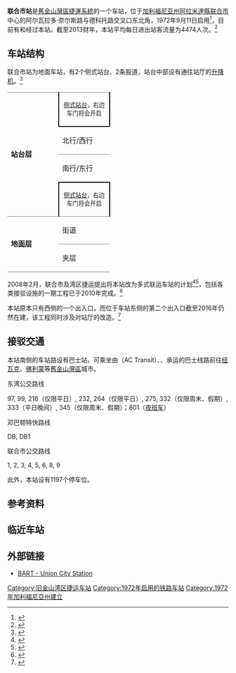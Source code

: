 {{NoteTA
|G1=USState
|G2=Railway
}}
{{Not|联合乡站}}
{{Infobox Station
|BoxWidth = 24em
|Title = 联合市站
|SubTitle = 
|EngTitle = 
|EngSubTitle = Union City Station
|StationSymbol = 
|linecolour = {{BART color|orange}}
|linecolour2 = {{BART color|green}}
|ImageName = Union City BART Station.jpg
|ImageSize = 290px
|ImageCaption = 站房（2013年2月）
|ImagePadding = 0
|Code = 湾区捷运：UC<ref>{{cite web|url=http://www.bart.gov/sites/default/files/docs/Station_Names.xls|title=Station name abbreviations|work=[[BART|BART]]|access-date=2016-10-17|archive-date=2016-10-20|archive-url=https://web.archive.org/web/20161020110528/http://www.bart.gov/sites/default/files/docs/Station_Names.xls|dead-url=no}}</ref>
|Operator = [[舊金山灣區捷運系統|舊金山灣區捷運系統]]
|Line = {{BART lines|orange|c}}、<br />{{BART lines|green|c}}
|Place = {{USA}}[[加利福尼亚州|加利福尼亚州]][[阿拉米達縣|阿拉米達縣]][[聯合市_(加利福尼亞州)|联合市]]车站路
|Coord = {{coord|37.590746|N|122.017282|W|display=inline, title|type:railwaystation}}
|ExitNumber = 
|connection = 巴士（{{link-en|東灣公交|AC Transit}}、{{link-en|邓巴顿特快|Dumbarton Express}}、{{link-en|联合市公交|Union City Transit}}）
|Elevation = 
|Interchange = 
|RouteType = Metro
|MTShowHeader = show
|MTSystem = [[File:Bart-logo.svg|25px]] [[舊金山灣區捷運系統|舊金山灣區捷運系統]]
|MTType = 地面站
|MTConcourseType = 
|MTPlatformType = [[側式月台|側式月台]]
|MTPlatformNum = 2
|MTExitNum = 
|MTTime First = 
|MTTime First WD = <div style="display:inline-block; text-align: right;">开往{{link-en|列治文站 (加利福尼亞州)|Richmond station (California)|列治文}}：<br />开往{{link-en|戴利城站|Daly City station|戴利城}}：<br />开往{{link-en|费利蒙站 (湾区捷运)|Fremont station (BART)|费利蒙}}：</div><div style="display:inline-block; text-align: right;">04:05<br />05:11<br />05:16</div>
|MTTime Last WD = <div style="display:inline-block; text-align: right;">开往{{link-en|戴利城站|Daly City station|戴利城}}：</div><div style="display:inline-block; text-align: right;">17:56</div>
|MTTime First WE = <div style="display: inline-block; text-align: right; vertical-align: top;">周六<br /><br /><br />周日及假期</div> <div style="display: inline-block; text-align:left;">开往{{link-en|列治文站 (加利福尼亞州)|Richmond station (California)|列治文}}：<br />开往{{link-en|戴利城站|Daly City station|戴利城}}：<br />开往{{link-en|费利蒙站 (湾区捷运)|Fremont station (BART)|费利蒙}}：<br />开往{{link-en|列治文站 (加利福尼亞州)|Richmond station (California)|列治文}}：<br />开往{{link-en|费利蒙站 (湾区捷运)|Fremont station (BART)|费利蒙}}：</div> <div style="display: inline-block; text-align:right;">05:59<br />08:54<br />06:53<br />07:59<br />08:53</div>
|MTTime Last WE = <div style="display:inline-block; text-align: right;">开往{{link-en|戴利城站|Daly City station|戴利城}}：</div><div style="display:inline-block; text-align: right;">17:54</div>
|MTTime Last = <div style="display:inline-block; text-align: right;">开往[[匹兹堡/湾角站|匹兹堡/湾角]]：<br />开往{{站|密尔布瑞}}：</div><div style="display:inline-block; text-align: right;">00:04<br />01:24</div>
|MTColour = 
|MTStartDate = 1972年9月11日
}}
'''联合市站'''是[[舊金山灣區捷運系統|舊金山灣區捷運系統]]的一个车站，位于[[加利福尼亚州|加利福尼亚州]][[阿拉米達縣|阿拉米達縣]][[聯合市_(加利福尼亞州)|联合市]]中心的阿尔瓦拉多·奈尔斯路与德科托路交叉口东北角，1972年9月11日启用<ref name="40Years">{{cite web |url=http://www.bart.gov/sites/default/files/40thFactsheet_v1.pdf |title=Celebrating 40 Years of Service  1972 • 2012  Forty BART Achievements Over the Years |publisher=Bay Area Rapid Transit (BART) |year=2012 |accessdate=2013-11-30 |archive-date=2013-12-03 |archive-url=https://web.archive.org/web/20131203001649/http://www.bart.gov/sites/default/files/40thFactsheet_v1.pdf |dead-url=no }}</ref>，目前有{{BART lines|Orange}}和{{BART lines|Green}}经过本站。截至2013财年，本站平均每日进出站客流量为4474人次。<ref>{{cite web |url=http://www.bart.gov/docs/WeekdayExits.pdf |title=BART Fiscal Year Weekday Average Exits |publisher=Bay Area Rapid Transit (BART) |accessdate=2014-07-28 |deadurl=yes |archiveurl=https://web.archive.org/web/20100919082756/http://bart.gov/docs/WeekdayExits.pdf |archivedate=2010-09-19 }}</ref>

== 车站结构 ==
联合市站为地面车站，有2个侧式站台、2条股道，站台中部设有通往站厅的[[升降机|升降机]]。<ref>{{cite web|url=http://www.bart.gov/stations/ucty/accessible|title=BART Elevator Locations and Accessible Path for Union City Station|work=[[BART|BART]]|accessdate=2016-10-14|archive-date=2021-04-27|archive-url=https://web.archive.org/web/20210427100542/https://www.bart.gov/stations/ucty/accessible|dead-url=no}}</ref>
{|cellspacing=0 cellpadding=3
|style="border-top:solid 1px gray;" width=100 rowspan=4 valign=top|'''站台层'''
|style="border-top:solid 1px gray;border-right:solid 2px black;border-left:solid 2px black;border-bottom:solid 2px black;" colspan=2|<center><small>[[侧式站台|侧式站台]]，右边车门将会开启</small></center>
|-
|style="border-bottom:solid 1px gray;" width=100|北行/西行 
|style="border-bottom:solid 1px gray;" width=400|{{arrow|L}}  {{BART lines|Orange|c}}列车往{{link-en|列治文站 (加利福尼亞州)|Richmond station (California)|列治文}}方向<small>（{{link-en|南海沃德站|South Hayward station|南海沃德}}）</small><br>{{arrow|L}}  {{BART lines|Green|c}}列车往{{link-en|戴利城站|Daly City station|戴利城}}方向<small>（南海沃德）</small>
|-
|style="border-bottom:solid 0px gray;"|南行/东行 
|style="border-bottom:solid 0px gray;"|<span style="color:white;">→</span> {{BART lines|Orange|c}}列车往{{link-en|费利蒙站 (湾区捷运)|Fremont station (BART)|费利蒙}}方向<small>（费利蒙）</small> {{arrow|R}} <br><span style="color:white;">→</span> {{BART lines|Green|c}}列车往费利蒙方向<small>（费利蒙）</small> {{arrow|R}} 
|-
|style="border-top:solid 2px black;border-right:solid 2px black;border-left:solid 2px black;border-bottom:solid 0px gray;" colspan=2|<center><small>[[侧式站台|侧式站台]]，右边车门将会开启</small></center>
|-
|style="border-bottom:solid 1px gray;border-top:solid 1px gray;" width=100 valign=top rowspan=2|'''地面层'''
|style="border-bottom:solid 1px gray;border-top:solid 1px gray;" width=100 valign=top|街道
|style="border-bottom:solid 1px gray;border-top:solid 1px gray;" width=400 valign=top|出入口
|-
|style="border-bottom:solid 1px gray;" width=100 valign=top|夹层
|style="border-bottom:solid 1px gray;" width=400 valign=top|进出站闸机、票务服务
|}
2008年2月，联合市及湾区捷运提出将本站改为多式联运车站的计划<ref>{{cite web |url=http://www.unioncity.org/commdev/redev_intermodal.htm |title=Intermodal Station District |publisher=City of Union City, California |accessdate=2008-06-07 |deadurl=yes |archiveurl=https://web.archive.org/web/20080827175042/http://www.unioncity.org/commdev/redev_intermodal.htm |archivedate=2008-08-27 }}</ref><ref>{{cite journal |journal=Trains Magazine |title=BART builds solar-powered rail station |date=February 2008 |volume=68 |issue=2 |page=23 |issn=0041-0934 }}</ref>，包括各类接驳设施的一期工程已于2010年完成。<ref>{{cite web|url=http://www.ci.union-city.ca.us/departments/public-works/engineering-division/alameda-ctc/intermodal-station-phase-i-ii-bart-station-improvements|title=Union City : Intermodal Station Phase I & II Projects|work=Union City|accessdate=2016-10-14|deadurl=yes|archiveurl=https://web.archive.org/web/20150707035642/http://www.ci.union-city.ca.us/home/showdocument?id=890|archivedate=2015-07-07}}</ref>

本站原本只有西侧的一个出入口，而位于车站东侧的第二个出入口截至2016年仍然在建，该工程同时涉及对站厅的改造。<ref>{{cite news|url=http://www.contracostatimes.com/news/ci_26970744/union-city-hikes-parking-fees-plans-pedestrian-bridge|last=Benedetti|first=Chris|title=Intermodal Station District parking|newspaper=Contra Costa Times|date=2014-02-21|accessdate=2014-12-14|archive-date=2016-03-05|archive-url=https://web.archive.org/web/20160305070720/http://www.contracostatimes.com/news/ci_26970744/union-city-hikes-parking-fees-plans-pedestrian-bridge|dead-url=no}}</ref>

== 接驳交通 ==
本站南侧的车站路设有巴士站，可乘坐由{{link-en|東灣公交|AC Transit}}（AC Transit）、{{link-en|邓巴顿特快|Dumbarton Express}}、{{link-en|联合市公交|Union City Transit}}承运的巴士线路前往[[紐華克_(加利福尼亞州)|纽瓦克]]、[[費利蒙_(加利福尼亞州)|佛利蒙]]等[[舊金山灣區|舊金山灣區]]城市。
;东湾公交路线
97, 99, 216（仅限平日）, 232, 264（仅限平日）, 275, 332（仅限周末、假期）, 333（平日晚间）, 345（仅限周末、假期）；801（[[深宵巴士路線|夜班车]]）
;邓巴顿特快路线
DB, DB1
;联合市公交路线
1, 2, 3, 4, 5, 6, 8, 9

此外，本站设有1197个停车位。

== 参考资料 ==
{{reflist}}

== 临近车站 ==
{{s-rail-start}}
{{s-rail|title=BART}}
{{s-line|system=BART|line=Orange|previous=南海沃德|next=费利蒙}}
{{s-line|system=BART|line=Green|previous=费利蒙|next=南海沃德}}
{{s-end}}

== 外部链接 ==
*[http://www.bart.gov/stations/ucty BART - Union City Station] {{Wayback|url=http://www.bart.gov/stations/ucty |date=20210426054149 }}

{{里奇蒙－费利蒙线}}
{{费利蒙－戴利城线}}
{{旧金山湾区捷运}}
[[Category:旧金山湾区捷运车站|Category:旧金山湾区捷运车站]]
[[Category:1972年启用的铁路车站|Category:1972年启用的铁路车站]]
[[Category:1972年加利福尼亞州建立|Category:1972年加利福尼亞州建立]]